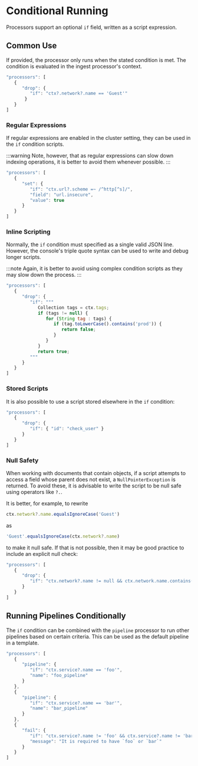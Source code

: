 # Conditional Running

Processors support an optional `if` field, written as a script expression.

## Common Use

If provided, the processor only runs when the stated condition is met. The condition is evaluated in the ingest processor's context.

```js
"processors": [
   {
      "drop": {
         "if": "ctx?.network?.name == 'Guest'"
	   }
   }
]
```

### Regular Expressions

If regular expressions are enabled in the cluster setting, they can be used in the `if` condition scripts.

:::warning
Note, however, that as regular expressions can slow down indexing operations, it is better to avoid them whenever possible.
:::

```js
"processors": [
   {
      "set": {
         "if": "ctx.url?.scheme =~ /^http[^s]/",
         "field": "url.insecure",
         "value": true
      }
   }
]
```

### Inline Scripting

Normally, the `if` condition must specified as a single valid JSON line. However, the console's triple quote syntax can be used to write and debug longer scripts.

:::note
Again, it is better to avoid using complex condition scripts as they may slow down the process.
:::

```js
"processors": [
   {
      "drop": {
         "if": """
            Collection tags = ctx.tags;
            if (tags != null) {
               for (String tag : tags) {
                  if (tag.toLowerCase().contains('prod')) {
                     return false;
                  }
               }
            }
            return true;
         """
      }
   }
]
```

### Stored Scripts

It is also possible to use a script stored elsewhere in the `if` condition:

```js
"processors": [
   {
      "drop": {
         "if": { "id": "check_user" }
      }
   }
]
```

### Null Safety

When working with documents that contain objects, if a script attempts to access a field whose parent does not exist, a `NullPointerException` is returned. To avoid these, it is advisable to write the script to be null safe using operators like `?.`.

It is better, for example, to rewrite

```js
ctx.network?.name.equalsIgnoreCase('Guest')
```
as

```js
'Guest'.equalsIgnoreCase(ctx.network?.name)
```

to make it null safe. If that is not possible, then it may be good practice to include an explicit null check:

```js
"processors": [
   {
      "drop": {
         "if": "ctx.network?.name != null && ctx.network.name.contains('Guest')"
      }
   }
]
```

## Running Pipelines Conditionally

The `if` condition can be combined with the `pipeline` processor to run other pipelines based on certain criteria. This can be used as the default pipeline in a template.

```js
"processors": [
   {
      "pipeline": {
         "if": "ctx.service?.name == 'foo'",
         "name": "foo_pipeline"
      }
   },
   {
      "pipeline": {
         "if": "ctx.service?.name == 'bar'",
         "name": "bar_pipeline"
      }
   },
   {
      "fail": {
         "if": "ctx.service?.name != 'foo' && ctx.service?.name != 'bar'",
         "message": "It is required to have `foo` or `bar`"
      }
   }
]
```
